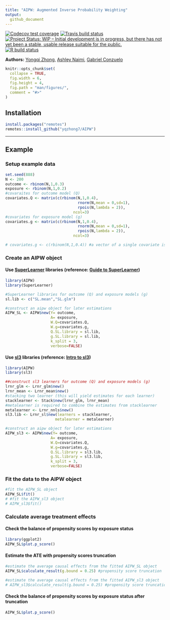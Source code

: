 ```yaml
---
title: "AIPW: Augmented Inverse Probability Weighting"
output:
  github_document
---
```

<!-- badges: start -->
[![Codecov test coverage](https://codecov.io/gh/yqzhong7/AIPW/branch/master/graph/badge.svg)](https://codecov.io/gh/yqzhong7/AIPW?branch=master)
[![Travis build status](https://travis-ci.com/yqzhong7/AIPW.svg?branch=master)](https://travis-ci.com/yqzhong7/AIPW)
[![Project Status: WIP – Initial development is in progress, but there has not yet been a stable, usable release suitable for the public.](https://www.repostatus.org/badges/latest/wip.svg)](https://www.repostatus.org/#WIP)
[![R build status](https://github.com/yqzhong7/AIPW/workflows/R-CMD-check/badge.svg)](https://github.com/yqzhong7/AIPW/actions)
<!-- badges: end -->

<!-- README.md is generated from README.Rmd. Please edit that file -->

__Authors:__ [Yongqi Zhong](https://github.com/yqzhong7), [Ashley Naimi](https://github.com/ainaimi), [Gabriel Conzuelo](https://github.com/gconzuelo)


```r
knitr::opts_chunk$set(
  collapse = TRUE,
  fig.width = 6,
  fig.height = 4,
  fig.path = "man/figures/",
  comment = "#>"
)
```

## Installation

```r
install.packages("remotes")
remotes::install_github("yqzhong7/AIPW")
```

------

## Example

### Setup example data
```r
set.seed(888)
N <- 200
outcome <- rbinom(N,1,0.3)
exposure <- rbinom(N,1,0.2)
#covaraites for outcome model (Q)
covariates.Q <- matrix(c(rbinom(N,1,0.4),
                                rnorm(N,mean = 0,sd=1),
                                rpois(N,lambda = 2)),
                              ncol=3)
#covariates for exposure model (g)
covariates.g <- matrix(c(rbinom(N,1,0.4),
                                rnorm(N,mean = 0,sd=1),
                                rpois(N,lambda = 2)),
                              ncol=3)

# covariates.g <- c(rbinom(N,1,0.4)) #a vector of a single covariate is also supported
```

### Create an AIPW object 

#### Use [SuperLearner](https://cran.r-project.org/web/packages/SuperLearner/index.html) libraries (reference: [Guide to SuperLearner](https://cran.r-project.org/web/packages/SuperLearner/vignettes/Guide-to-SuperLearner.html))
```r
library(AIPW)
library(SuperLearner)

#SuperLearner libraries for outcome (Q) and exposure models (g)
sl.lib <- c("SL.mean","SL.glm")

#construct an aipw object for later estimations 
AIPW_SL <- AIPW$new(Y= outcome,
                    A= exposure,
                    W.Q=covariates.Q, 
                    W.g=covariates.g,
                    Q.SL.library = sl.lib,
                    g.SL.library = sl.lib,
                    k_split = 3,
                    verbose=FALSE)
```

#### Use [sl3](https://tlverse.org/sl3/index.html) libraries (reference: [Intro to sl3](https://tlverse.org/sl3/articles/intro_sl3.html))
```r
library(AIPW)
library(sl3)

##construct sl3 learners for outcome (Q) and exposure models (g)
lrnr_glm <- Lrnr_glm$new()
lrnr_mean <- Lrnr_mean$new()
#stacking two learner (this will yield estimates for each learner)
stacklearner <- Stack$new(lrnr_glm, lrnr_mean) 
#metalearner is required to combine the estimates from stacklearner
metalearner <- Lrnr_nnls$new()
sl3.lib <- Lrnr_sl$new(learners = stacklearner,
                      metalearner = metalearner)

#construct an aipw object for later estimations 
AIPW_sl3 <- AIPW$new(Y= outcome,
                    A= exposure,
                    W.Q=covariates.Q, 
                    W.g=covariates.g,
                    Q.SL.library = sl3.lib,
                    g.SL.library = sl3.lib,
                    k_split = 3,
                    verbose=FALSE)
```

### Fit the data to the AIPW object

```r
#fit the AIPW_SL object
AIPW_SL$fit()
# #fit the AIPW_sl3 object
# AIPW_sl3$fit()
```

### Calculate average treatment effects 

#### Check the balance of propensity scores by exposure status
```r
library(ggplot2)
AIPW_SL$plot.p_score()
```

#### Estimate the ATE with propensity scores truncation
```r
#estimate the average causal effects from the fitted AIPW_SL object 
AIPW_SL$calculate_result(g.bound = 0.25) #propensity score truncation 

#estimate the average causal effects from the fitted AIPW_sl3 object 
# AIPW_sl3$calculate_result(g.bound = 0.25) #propensity score truncation 
```

#### Check the balance of propensity scores by exposure status after truncation
```r
AIPW_SL$plot.p_score()
```

